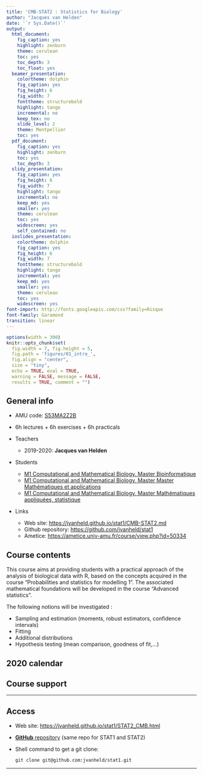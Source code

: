 ```yaml
---
title: 'CMB-STAT2 : Statistics for Biology'
author: "Jacques van Helden"
date: '`r Sys.Date()`'
output:
  html_document:
    fig_caption: yes
    highlight: zenburn
    theme: cerulean
    toc: yes
    toc_depth: 3
    toc_float: yes
  beamer_presentation:
    colortheme: dolphin
    fig_caption: yes
    fig_height: 6
    fig_width: 7
    fonttheme: structurebold
    highlight: tango
    incremental: no
    keep_tex: no
    slide_level: 2
    theme: Montpellier
    toc: yes
  pdf_document:
    fig_caption: yes
    highlight: zenburn
    toc: yes
    toc_depth: 3
  slidy_presentation:
    fig_caption: yes
    fig_height: 6
    fig_width: 7
    highlight: tango
    incremental: no
    keep_md: yes
    smaller: yes
    theme: cerulean
    toc: yes
    widescreen: yes
    self_contained: no
  ioslides_presentation:
    colortheme: dolphin
    fig_caption: yes
    fig_height: 6
    fig_width: 7
    fonttheme: structurebold
    highlight: tango
    incremental: yes
    keep_md: yes
    smaller: yes
    theme: cerulean
    toc: yes
    widescreen: yes
font-import: http://fonts.googleapis.com/css?family=Risque
font-family: Garamond
transition: linear
---
```


```r
options(width = 300)
knitr::opts_chunk$set(
  fig.width = 7, fig.height = 5, 
  fig.path = 'figures/01_intro_',
  fig.align = "center", 
  size = "tiny", 
  echo = TRUE, eval = TRUE, 
  warning = FALSE, message = FALSE, 
  results = TRUE, comment = "")
```


## General info

- AMU code: [S53MA2Z2B](https://formations.univ-amu.fr/ME5SBI-S53MA2Z2B-en.html)
- 6h lectures + 6h exercises + 6h practicals
- Teachers

    - 2019-2020: **Jacques van Helden**
    
- Students

    - [M1 Computational and Mathematical Biology, Master Bioinformatique](https://formations.univ-amu.fr/ME5SBI-PRSBI5AA.html)
    - [M1 Computational and Mathematical Biology, Master Master Mathématiques et applications](https://formations.univ-amu.fr/ME5SMA-PRSMA5AF.html)
    - [M1 Computational and Mathematical Biology, Master Mathématiques appliquées, statistique](https://formations.univ-amu.fr/ME5SMS-PRSMS5AD.html)

- Links

    - Web site: <https://jvanheld.github.io/stat1/CMB-STAT2.md>
    - Github repository: <https://github.com/jvanheld/stat1>
    - Ametice: <https://ametice.univ-amu.fr/course/view.php?id=50334>

## Course contents

This course aims at providing students with a practical approach of the analysis of biological data with R, based on the concepts acquired in the course “Probabilities and statistics for modelling 1”. The associated mathematical foundations will be developed in the course “Advanced statistics”. 

The following notions will be investigated :

- Sampling and estimation (moments, robust estimators, confidence intervals)
- Fitting
- Additional distributions
- Hypothesis testing (mean comparison, goodness of fit,…)


## 2020 calendar



## Course support



****************************************************************
## Access

- Web site: <https://jvanheld.github.io/stat1/STAT2_CMB.html>
- [**GitHub** repository](https://github.com/jvanheld/stat1) (same repo for STAT1 and STAT2)
- Shell command to get a git clone: 

    `git clone git@github.com:jvanheld/stat1.git`


****************************************************************

